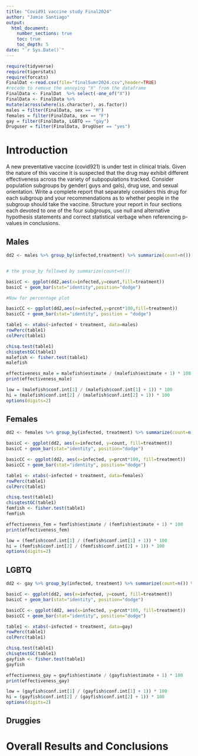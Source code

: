 ```yaml
---
title: "Covid91 vaccine study Final2024"
author: "Jamie Santiago"
output: 
  html_document:
    number_sections: true
    toc: true
    toc_depth: 5
date: "`r Sys.Date()`" 
---
```


```r
require(tidyverse)
require(tigerstats)
require(forcats)
FinalDat <-read.csv(file="finalSumr2024.csv",header=TRUE)
#recode to remove the annoying "X" from the dataframe
FinalData <- FinalDat  %>% select(-one_of("X"))
FinalData <- FinalData %>%
mutate(across(where(is.character), as.factor))
males = filter(FinalData, sex == "M")
females = filter(FinalData, sex == "F")
gay = filter(FinalData, LGBTQ == "gay")
Druguser = filter(FinalData, DrugUser == "yes")
```



# Introduction

A new  preventative vaccine (covid921) is under test in clinical trials. Given the nature of this vaccine it is suspected that the drug may exhibit different effectiveness across the variety of subpopulations tracked. Consider population subgroups by gender( guys and gals), drug use, and sexual orientation. Write a complete report that separately considers this drug for each subgroup and your recommendations as to whether people in the subgroup should take the vaccine. Structure your report in four sections each devoted to one of the four subgroups, use null and alternative hypothesis statements and correct statistical verbage when referencing p-values in conclusions.

## Males

```r
dd2 <- males %>% group_by(infected,treatment) %>% summarize(count=n()) %>% mutate(prcnt=count/sum(count))


# the group_by followed by summarize(count=n())

basicC <- ggplot(dd2,aes(x=infected,y=count,fill=treatment))
basicC + geom_bar(stat="identity",position="dodge")

#Now for percentage plot

basicCC <- ggplot(dd2,aes(x=infected,y=prcnt*100,fill=treatment)) 
basicCC + geom_bar(stat="identity", position = "dodge")
```
```r
table1 <- xtabs(~infected + treatment, data=males)
rowPerc(table1)
colPerc(table1)
```

```r
chisq.test(table1)
chisqtestGC(table1)
malefish <- fisher.test(table1)
malefish
```

```r
effectiveness_male = malefish$estimate / (malefish$estimate + 1) * 100
print(effectiveness_male)

low = (malefish$conf.int[1] / (malefish$conf.int[1] + 1)) * 100
hi = (malefish$conf.int[2] / (malefish$conf.int[2] + 1)) * 100
options(digits=2)
```


## Females

```r
dd2 <- females %>% group_by(infected, treatment) %>% summarize(count=n()) %>% mutate(prcnt = count/sum(count))

basicC <- ggplot(dd2, aes(x=infected, y=count, fill=treatment))
basicC + geom_bar(stat="identity", position="dodge")

basicCC <- ggplot(dd2, aes(x=infected, y=prcnt*100, fill=treatment))
basicCC + geom_bar(stat="identity", position="dodge")
```

```r
table1 <- xtabs(~infected + treatment, data=females)
rowPerc(table1)
colPerc(table1)
```

```r
chisq.test(table1)
chisqtestGC(table1)
femfish <- fisher.test(table1)
femfish
```

```r
effectiveness_fem = femfish$estimate / (femfish$estimate + 1) * 100
print(effectiveness_fem)

low = (femfish$conf.int[1] / (femfish$conf.int[1] + 1)) * 100
hi = (femfish$conf.int[2] / (femfish$conf.int[2] + 1)) * 100
options(digits=2)
```

## LGBTQ

```r
dd2 <- gay %>% group_by(infected, treatment) %>% summarize(count=n()) %>% mutate(prcnt = count/sum(count))

basicC <- ggplot(dd2, aes(x=infected, y=count, fill=treatment))
basicC + geom_bar(stat="identity", position="dodge")

basicCC <- ggplot(dd2, aes(x=infected, y=prcnt*100, fill=treatment))
basicCC + geom_bar(stat="identity", position="dodge")
```

```r
table1 <- xtabs(~infected + treatment, data=gay)
rowPerc(table1)
colPerc(table1)
```

```r
chisq.test(table1)
chisqtestGC(table1)
gayfish <- fisher.test(table1)
gayfish
```

```r
effectiveness_gay = gayfish$estimate / (gayfish$estimate + 1) * 100
print(effectiveness_gay)

low = (gayfish$conf.int[1] / (gayfish$conf.int[1] + 1)) * 100
hi = (gayfish$conf.int[2] / (gayfish$conf.int[2] + 1)) * 100
options(digits=2)
```


## Druggies


# Overall Results and Conclusions